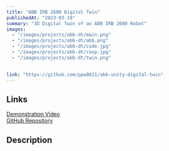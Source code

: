 ```yaml
---
title: "ABB IRB 2600 Digital Twin"
publishedAt: "2023-03-18"
summary: "3D Digital Twin of an ABB IRB 2600 Robot"
images:
  - "/images/projects/abb-dt/main.png"
  - "/images/projects/abb-dt/abb.png"
  - "/images/projects/abb-dt/code.jpg"
  - "/images/projects/abb-dt/rasp.jpg"
  - "/images/projects/abb-dt/twin.png"

  
link: "https://github.com/ppw0021/abb-unity-digital-twin"
---
```


## Links
[Demonstration Video](https://youtu.be/cHWGxTcnEJ8)  
[GitHub Repository](https://github.com/ppw0021/abb-unity-digital-twin)

## Description


